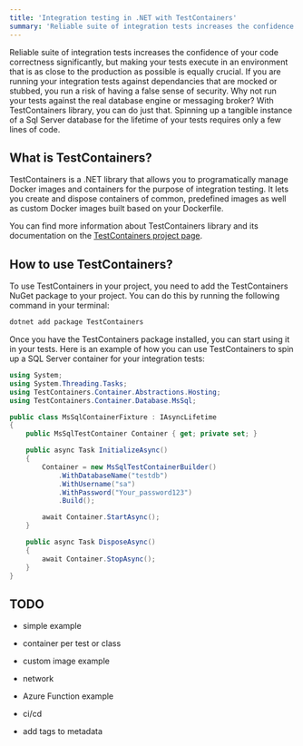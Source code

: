 ```yaml
---
title: 'Integration testing in .NET with TestContainers'
summary: 'Reliable suite of integration tests increases the confidence of your code correctness significantly, but making your tests as close to the real-world environment as possible is also a challenge.'
---
```


Reliable suite of integration tests increases the confidence of your code correctness significantly, but making your tests execute in an environment that is as close to the production as possible is equally crucial. 
If you are running your integration tests against dependancies that are mocked or stubbed, you run a risk of having a false sense of security. Why not run your tests against the real database engine or messaging broker?
With TestContainers library, you can do just that. Spinning up a tangible instance of a Sql Server database for the lifetime of your tests requires only a few lines of code.

## What is TestContainers?

TestContainers is a .NET library that allows you to programatically manage Docker images and containers for the purpose of integration testing. It lets you create and dispose containers of common, predefined images as well as custom Docker images built based on your Dockerfile.

You can find more information about TestContainers library and its documentation on the [TestContainers project page](https://dotnet.testcontainers.org).

## How to use TestContainers?

To use TestContainers in your project, you need to add the TestContainers NuGet package to your project. You can do this by running the following command in your terminal:

```bash
dotnet add package TestContainers
```

Once you have the TestContainers package installed, you can start using it in your tests. Here is an example of how you can use TestContainers to spin up a SQL Server container for your integration tests:

```csharp
using System;
using System.Threading.Tasks;
using TestContainers.Container.Abstractions.Hosting;
using TestContainers.Container.Database.MsSql;

public class MsSqlContainerFixture : IAsyncLifetime
{
    public MsSqlTestContainer Container { get; private set; }

    public async Task InitializeAsync()
    {
        Container = new MsSqlTestContainerBuilder()
            .WithDatabaseName("testdb")
            .WithUsername("sa")
            .WithPassword("Your_password123")
            .Build();

        await Container.StartAsync();
    }

    public async Task DisposeAsync()
    {
        await Container.StopAsync();
    }
}
```

## TODO

* simple example
* container per test or class
* custom image example
* network
* Azure Function example
* ci/cd

* add tags to metadata
